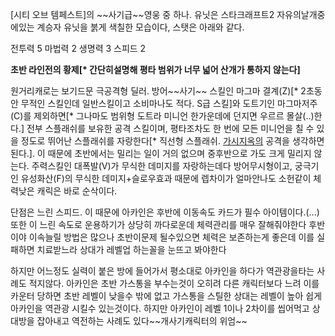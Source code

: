 [시티 오브 템페스트]의 ~~사기급~~영웅 중 하나. 유닛은 스타크래프트2 자유의날개중에있는 계승자 유닛을 붉게 색칠한 모습이다, 스탯은 아래와 같다.

전투력 5
마법력 2
생명력 3
스피드 2

'''초반 라인전의 황제[* 간단히설명해 평타 범위가 너무 넓어 산개가 통하지 않는다]'''

원거리캐로는 보기드문 극공격형 딜러. 
방어~~사기~~ 스킬인 마그마 결계(Z)[* 2초동안 무적인 스킬인데 일반스킬이고 소비마나도 적다. S급 스킬]와 도트기인 마그마저주(C)를 제외하면[* 그나마도 범위형 도트라 미니언 한가운데에 던지면 우르르 몰살(..)한다.] 전부 스플래쉬를 보유한 공격 스킬이며, 평타조차도 한 번에 모든 미니언을 칠 수 있을 정도로 뛰어난 스플래쉬를 자랑한다[* 직선형 스플래쉬. [[가시지옥]]의 공격을 생각하면 된다.]. 이 때문에 초반에서는 밀리는 일이 거의 없으며 중후반으로 가도 크게 밀리지 않는다. 주력스킬인 대폭발(V)가 무식한 데미지를 자랑하는데다 방어무시형이고, 궁극기인 유성화산(F)의 무식한 데미지+슬로우효과 때문에 렙차이가 얼마안나도 소헌같이 체력낮은 캐릭은 바로 순삭이다. 

단점은 느린 스피드. 이 때문에 아카인은 후반에 이동속도 카드가 필수 아이템이다.(...)
또한 이 느린 속도로 운용하기가 상당히 까다로운데 체력관리를 매우 잘해줘야한다 후반이야 이속늘릴 방법은 많으나 초반이문제 될수있으면 체력은 보존하는게 좋은데 이를 실패하면 치료받느라 상대가 레벨업 하는꼴을 눈뜨고 봐야한다


하지만 어느정도 실력이 붙은 방에 들어가서 평소대로 아카인을 하다가 역관광을타는 사례도 적지않다.
아카인은 초반 가스통을 부수는것이 오히려 다른 캐릭터보다 느려 이를 카운터 당하면 초반 레벨이 낮을수 밖에 없고 가스통을 스틸한 상대는 레벨이 높아 쉽게 아카인을 역관광 시킬수 있는것이다.
하지만 아카인이 레벨 1이나 2차이를 씹어먹고 상대방을 잡아내고 역전하는 사례도 있다~~개사기캐릭터의 위엄~~
